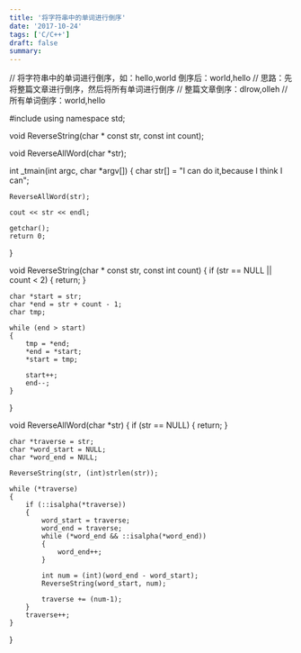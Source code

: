 ```yaml
---
title: '将字符串中的单词进行倒序'
date: '2017-10-24'
tags: ['C/C++']
draft: false
summary: 
---
```


// 将字符串中的单词进行倒序，如：hello,world 倒序后：world,hello
// 思路：先将整篇文章进行倒序，然后将所有单词进行倒序
// 整篇文章倒序：dlrow,olleh
// 所有单词倒序：world,hello

#include <iostream>
using namespace std;

void ReverseString(char * const str, const int count);

void ReverseAllWord(char *str);

int _tmain(int argc, char *argv[])
{
	char str[] = "I can do it,because I think I can";

	ReverseAllWord(str);
	
	cout << str << endl;

	getchar();
	return 0;
}

void ReverseString(char * const str, const int count)
{
	if (str == NULL || count < 2)
	{
		return;
	}

	char *start = str;
	char *end = str + count - 1;
	char tmp;

	while (end > start)
	{
		tmp = *end;
		*end = *start;
		*start = tmp;

		start++;
		end--;
	}
}

void ReverseAllWord(char *str)
{
	if (str == NULL)
	{
		return;
	}

	char *traverse = str;
	char *word_start = NULL;
	char *word_end = NULL;

	ReverseString(str, (int)strlen(str));

	while (*traverse)
	{
		if (::isalpha(*traverse))
		{
			word_start = traverse;
			word_end = traverse;
			while (*word_end && ::isalpha(*word_end))
			{
				word_end++;
			}

			int num = (int)(word_end - word_start);
			ReverseString(word_start, num);

			traverse += (num-1);
		}
		traverse++;
	}
}
